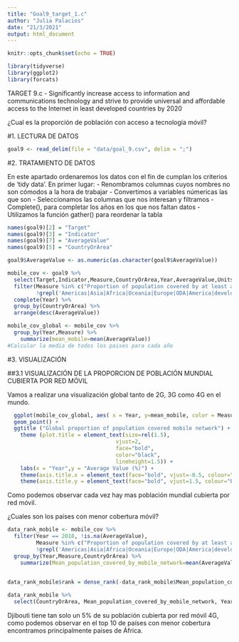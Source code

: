 ```yaml
---
title: "Goal9_target_1.c"
author: "Julia Palacios"
date: "21/3/2021"
output: html_document
---
```


```r
knitr::opts_chunk$set(echo = TRUE)
```
```r
library(tidyverse)
library(ggplot2)
library(forcats)
```
TARGET 9.c - Significantly increase access to information and communications technology and strive to provide universal and affordable access to the Internet in least developed countries by 2020

¿Cual es la proporción de población con acceso a tecnología móvil?

#1. LECTURA DE DATOS

```r
goal9 <- read_delim(file = "data/goal_9.csv", delim = ";")
```
#2. TRATAMIENTO DE DATOS

En este apartado ordenaremos los datos con el fin de cumplan los criterios de 'tidy data'.
En primer lugar:
- Renombramos columnas cuyos nombres no son cómodos a la hora de trabajar
- Convertimos a variables númericas las que son
- Seleccionamos las columnas que nos interesan y filtramos
- Complete(), para completar los años en los que nos faltan datos
- Utilizamos la función gather() para reordenar la tabla
```r
names(goal9)[2] = "Target"
names(goal9)[3] = "Indicator"
names(goal9)[7] = "AverageValue"
names(goal9)[5] = "CountryOrArea"

goal9$AverageValue <- as.numeric(as.character(goal9$AverageValue))

mobile_cov <- goal9 %>%
  select(Target,Indicator,Measure,CountryOrArea,Year,AverageValue,Units) %>%
  filter(Measure %in% c("Proportion of population covered by at least a 3G mobile network ()","Proportion of population covered by at least a 2G mobile network ()","Proportion of population covered by at least a 4G mobile network ()"),
         !grepl('Americas|Asia|Africa|Oceania|Europe|ODA|America|developing|Developed|countries|Countries|regions|Channel', CountryOrArea)) %>% 
  complete(Year) %>%  
  group_by(CountryOrArea) %>% 
  arrange(desc(AverageValue)) 

mobile_cov_global <- mobile_cov %>% 
  group_by(Year,Measure) %>%
    summarize(mean_mobile=mean(AverageValue))
#Calcular la media de todos los paises para cada año
```

#3. VISUALIZACIÓN

##3.1 VISUALIZACIÓN DE LA PROPORCION DE POBLACIÓN MUNDIAL CUBIERTA POR RED MÓVIL

Vamos a realizar una visualización global tanto de 2G, 3G como 4G en el mundo.

```r
  ggplot(mobile_cov_global, aes( x = Year, y=mean_mobile, color = Measure)) +
  geom_point() +
  ggtitle ("Global proportion of population covered mobile network") +
    theme (plot.title = element_text(size=rel(1.5), 
                                  vjust=2, 
                                  face="bold",
                                  color="black", 
                                  lineheight=1.5)) + 
    labs(x = "Year",y = "Average Value (%)") +
    theme(axis.title.x = element_text(face="bold", vjust=-0.5, colour="black", size=rel(1))) +
    theme(axis.title.y = element_text(face="bold", vjust=1.5, colour="black", size=rel(1)))
```
Como podemos observar cada vez hay mas población mundial cubierta por red móvil.

¿Cuales son los países con menor cobertura móvil?
```r
data_rank_mobile <- mobile_cov %>% 
  filter(Year == 2018, !is.na(AverageValue),
         Measure %in% c("Proportion of population covered by at least a 4G mobile network ()"),
         !grepl('Americas|Asia|Africa|Oceania|Europe|ODA|America|developing|Developed|countries|Countries|regions|Channel', CountryOrArea)) %>%
  group_by(Year,Measure,CountryOrArea) %>%
    summarize(Mean_population_covered_by_mobile_network=mean(AverageValue))
  

data_rank_mobile$rank = dense_rank(-data_rank_mobile$Mean_population_covered_by_mobile_network) 

data_rank_mobile %>%
  select(CountryOrArea, Mean_population_covered_by_mobile_network, Year, rank) %>% arrange(desc(rank))

```
Djibouti tiene tan solo un 5% de su población cubierta por red móvil 4G, como podemos observar en el top 10 de países con menor cobertura encontramos principalmente países de África.

